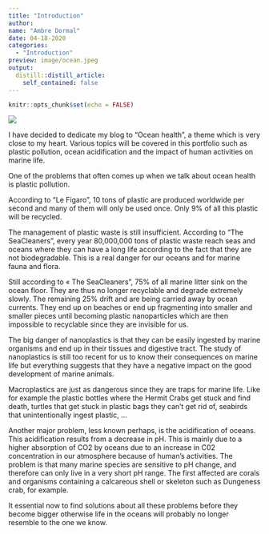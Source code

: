 ```yaml
---
title: "Introduction"
author:
name: "Ambre Dormal"
date: 04-18-2020
categories:
  - "Introduction"
preview: image/ocean.jpeg
output:
  distill::distill_article:
    self_contained: false
---
```


```r
knitr::opts_chunk$set(echo = FALSE)
```


![](image/ocean.jpeg)

I have decided to dedicate my blog to "Ocean health", a theme which is very close to my heart. Various topics will be covered in this portfolio such as plastic pollution, ocean acidification and the impact of human activities on marine life.

One of the problems that often comes up when we talk about ocean health is plastic pollution.

According to "Le Figaro", 10 tons of plastic are produced worldwide per second and many of them will only be used once. Only 9% of all this plastic will be recycled.

The management of plastic waste is still insufficient. According to “The SeaCleaners”, every year 80,000,000 tons of plastic waste reach seas and oceans where they can have a long life according to the fact that they are not biodegradable.
This is a real danger for our oceans and for marine fauna and flora.

Still according to « The SeaCleaners”, 75% of all marine litter sink on the ocean floor. They are thus no longer recyclable and degrade extremely slowly. The remaining 25% drift and are being carried away by ocean currents. They end up on beaches or end up fragmenting into smaller and smaller pieces until becoming plastic nanoparticles which are then impossible to recyclable since they are invisible for us.

The big danger of nanoplastics is that they can be easily ingested by marine organisms and end up in their tissues and digestive tract. The study of nanoplastics is still too recent for us to know their consequences on marine life but everything suggests that they have a negative impact on the good development of marine animals.

Macroplastics are just as dangerous since they are traps for marine life. Like for example the plastic bottles where the Hermit Crabs get stuck and find death, turtles that get stuck in plastic bags they can’t get rid of, seabirds that unintentionally ingest plastic, ...

Another major problem, less known perhaps, is the acidification of oceans. This acidification results from a decrease in pH. This is mainly due to a higher absorption of CO2 by oceans due to an increase in C02 concentration in our atmosphere because of human’s activities.
The problem is that many marine species are sensitive to pH change, and therefore can only live in a very short pH range. The first affected are corals and organisms containing a calcareous shell or skeleton such as Dungeness crab, for example.

It essential now to find solutions about all these problems before they become bigger otherwise life in the oceans will probably no longer resemble to the one we know.

